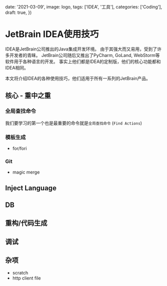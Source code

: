
  date: '2021-03-09',
  image: logo,
  tags: ['IDEA', '工具'],
  categories: ['Coding'],
  draft: true,
})

# JetBrain IDEA使用技巧

IDEA是JetBrain公司推出的Java集成开发环境。
由于其强大而又易用，受到了许多开发者的青睐。
JetBrain公司随后又推出了PyCharm, GoLand, WebStorm等软件用于各种语言的开发。
事实上他们都是IDEA的定制版，他们的核心功能都和IDEA相同。

本文将介绍IDEA的各种使用技巧，他们适用于所有一系列的JetBrain产品。

## 核心 - 重中之重

### 全局查找命令

我们要学习的第一个也是最重要的命令就是`全局查找命令` (`Find Actions`)

###

### 模板生成

- for/fori

### Git

- magic merge

## Inject Language

## DB

## 重构/代码生成

## 调试


## 杂项

- scratch
- http client file